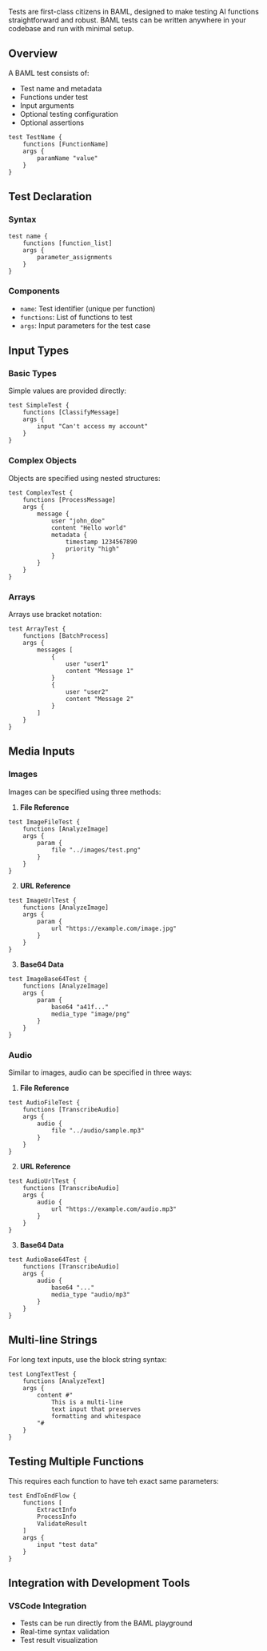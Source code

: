 Tests are first-class citizens in BAML, designed to make testing AI functions straightforward and robust. BAML tests can be written anywhere in your codebase and run with minimal setup.

## Overview

A BAML test consists of:
- Test name and metadata
- Functions under test
- Input arguments
- Optional testing configuration
- Optional assertions

```baml
test TestName {
    functions [FunctionName]
    args {
        paramName "value"
    }
}
```

## Test Declaration

### Syntax

```baml
test name {
    functions [function_list]
    args {
        parameter_assignments
    }
}
```

### Components

- `name`: Test identifier (unique per function)
- `functions`: List of functions to test
- `args`: Input parameters for the test case

## Input Types

### Basic Types

Simple values are provided directly:

```baml
test SimpleTest {
    functions [ClassifyMessage]
    args {
        input "Can't access my account"
    }
}
```

### Complex Objects

Objects are specified using nested structures:

```baml
test ComplexTest {
    functions [ProcessMessage]
    args {
        message {
            user "john_doe"
            content "Hello world"
            metadata {
                timestamp 1234567890
                priority "high"
            }
        }
    }
}
```

### Arrays

Arrays use bracket notation:

```baml
test ArrayTest {
    functions [BatchProcess]
    args {
        messages [
            {
                user "user1"
                content "Message 1"
            }
            {
                user "user2"
                content "Message 2"
            }
        ]
    }
}
```

## Media Inputs

### Images

Images can be specified using three methods:

1. **File Reference**
```baml {4-6}
test ImageFileTest {
    functions [AnalyzeImage]
    args {
        param {
            file "../images/test.png"
        }
    }
}
```

2. **URL Reference**
```baml {4-6}
test ImageUrlTest {
    functions [AnalyzeImage]
    args {
        param {
            url "https://example.com/image.jpg"
        }
    }
}
```

3. **Base64 Data**
```baml {4-7}
test ImageBase64Test {
    functions [AnalyzeImage]
    args {
        param {
            base64 "a41f..."
            media_type "image/png"
        }
    }
}
```

### Audio

Similar to images, audio can be specified in three ways:

1. **File Reference**
```baml
test AudioFileTest {
    functions [TranscribeAudio]
    args {
        audio {
            file "../audio/sample.mp3"
        }
    }
}
```

2. **URL Reference**
```baml
test AudioUrlTest {
    functions [TranscribeAudio]
    args {
        audio {
            url "https://example.com/audio.mp3"
        }
    }
}
```

3. **Base64 Data**
```baml
test AudioBase64Test {
    functions [TranscribeAudio]
    args {
        audio {
            base64 "..."
            media_type "audio/mp3"
        }
    }
}
```

## Multi-line Strings

For long text inputs, use the block string syntax:

```baml
test LongTextTest {
    functions [AnalyzeText]
    args {
        content #"
            This is a multi-line
            text input that preserves
            formatting and whitespace
        "#
    }
}
```

## Testing Multiple Functions

This requires each function to have teh exact same parameters:

```baml
test EndToEndFlow {
    functions [
        ExtractInfo
        ProcessInfo
        ValidateResult
    ]
    args {
        input "test data"
    }
}
```

## Integration with Development Tools

### VSCode Integration

- Tests can be run directly from the BAML playground
- Real-time syntax validation
- Test result visualization
